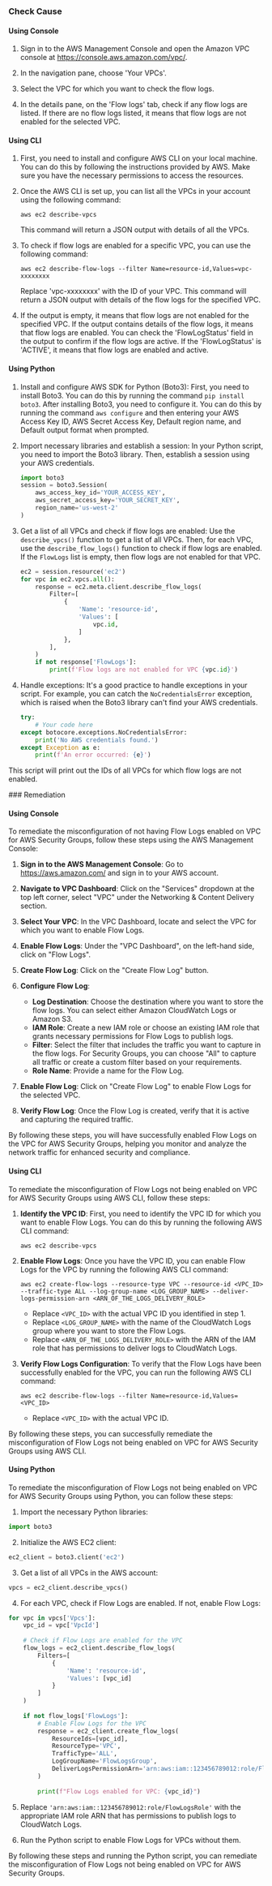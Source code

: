 

<Tabs><Tab title='Cause'>
### Check Cause

#### Using Console

1. Sign in to the AWS Management Console and open the Amazon VPC console at https://console.aws.amazon.com/vpc/.

2. In the navigation pane, choose 'Your VPCs'.

3. Select the VPC for which you want to check the flow logs. 

4. In the details pane, on the 'Flow logs' tab, check if any flow logs are listed. If there are no flow logs listed, it means that flow logs are not enabled for the selected VPC.

#### Using CLI

1. First, you need to install and configure AWS CLI on your local machine. You can do this by following the instructions provided by AWS. Make sure you have the necessary permissions to access the resources.

2. Once the AWS CLI is set up, you can list all the VPCs in your account using the following command:
   ```
   aws ec2 describe-vpcs
   ```
   This command will return a JSON output with details of all the VPCs.

3. To check if flow logs are enabled for a specific VPC, you can use the following command:
   ```
   aws ec2 describe-flow-logs --filter Name=resource-id,Values=vpc-xxxxxxxx
   ```
   Replace 'vpc-xxxxxxxx' with the ID of your VPC. This command will return a JSON output with details of the flow logs for the specified VPC.

4. If the output is empty, it means that flow logs are not enabled for the specified VPC. If the output contains details of the flow logs, it means that flow logs are enabled. You can check the 'FlowLogStatus' field in the output to confirm if the flow logs are active. If the 'FlowLogStatus' is 'ACTIVE', it means that flow logs are enabled and active.

#### Using Python

1. Install and configure AWS SDK for Python (Boto3):
   First, you need to install Boto3. You can do this by running the command `pip install boto3`. After installing Boto3, you need to configure it. You can do this by running the command `aws configure` and then entering your AWS Access Key ID, AWS Secret Access Key, Default region name, and Default output format when prompted.

2. Import necessary libraries and establish a session:
   In your Python script, you need to import the Boto3 library. Then, establish a session using your AWS credentials.

   ```python
   import boto3
   session = boto3.Session(
       aws_access_key_id='YOUR_ACCESS_KEY',
       aws_secret_access_key='YOUR_SECRET_KEY',
       region_name='us-west-2'
   )
   ```

3. Get a list of all VPCs and check if flow logs are enabled:
   Use the `describe_vpcs()` function to get a list of all VPCs. Then, for each VPC, use the `describe_flow_logs()` function to check if flow logs are enabled. If the `FlowLogs` list is empty, then flow logs are not enabled for that VPC.

   ```python
   ec2 = session.resource('ec2')
   for vpc in ec2.vpcs.all():
       response = ec2.meta.client.describe_flow_logs(
           Filter=[
               {
                   'Name': 'resource-id',
                   'Values': [
                       vpc.id,
                   ]
               },
           ],
       )
       if not response['FlowLogs']:
           print(f'Flow logs are not enabled for VPC {vpc.id}')
   ```

4. Handle exceptions:
   It's a good practice to handle exceptions in your script. For example, you can catch the `NoCredentialsError` exception, which is raised when the Boto3 library can't find your AWS credentials.

   ```python
   try:
       # Your code here
   except botocore.exceptions.NoCredentialsError:
       print('No AWS credentials found.')
   except Exception as e:
       print(f'An error occurred: {e}')
   ```
   
This script will print out the IDs of all VPCs for which flow logs are not enabled.

</Tab>

<Tab title='Remediation'>
### Remediation

#### Using Console

To remediate the misconfiguration of not having Flow Logs enabled on VPC for AWS Security Groups, follow these steps using the AWS Management Console:

1. **Sign in to the AWS Management Console**: Go to https://aws.amazon.com/ and sign in to your AWS account.

2. **Navigate to VPC Dashboard**: Click on the "Services" dropdown at the top left corner, select "VPC" under the Networking & Content Delivery section.

3. **Select Your VPC**: In the VPC Dashboard, locate and select the VPC for which you want to enable Flow Logs.

4. **Enable Flow Logs**: Under the "VPC Dashboard", on the left-hand side, click on "Flow Logs".

5. **Create Flow Log**: Click on the "Create Flow Log" button.

6. **Configure Flow Log**: 
    - **Log Destination**: Choose the destination where you want to store the flow logs. You can select either Amazon CloudWatch Logs or Amazon S3.
    - **IAM Role**: Create a new IAM role or choose an existing IAM role that grants necessary permissions for Flow Logs to publish logs.
    - **Filter**: Select the filter that includes the traffic you want to capture in the flow logs. For Security Groups, you can choose "All" to capture all traffic or create a custom filter based on your requirements.
    - **Role Name**: Provide a name for the Flow Log.

7. **Enable Flow Log**: Click on "Create Flow Log" to enable Flow Logs for the selected VPC.

8. **Verify Flow Log**: Once the Flow Log is created, verify that it is active and capturing the required traffic.

By following these steps, you will have successfully enabled Flow Logs on the VPC for AWS Security Groups, helping you monitor and analyze the network traffic for enhanced security and compliance.

#### Using CLI

To remediate the misconfiguration of Flow Logs not being enabled on VPC for AWS Security Groups using AWS CLI, follow these steps:

1. **Identify the VPC ID**: First, you need to identify the VPC ID for which you want to enable Flow Logs. You can do this by running the following AWS CLI command:
   ```
   aws ec2 describe-vpcs
   ```

2. **Enable Flow Logs**: Once you have the VPC ID, you can enable Flow Logs for the VPC by running the following AWS CLI command:
   ```
   aws ec2 create-flow-logs --resource-type VPC --resource-id <VPC_ID> --traffic-type ALL --log-group-name <LOG_GROUP_NAME> --deliver-logs-permission-arn <ARN_OF_THE_LOGS_DELIVERY_ROLE>
   ```
   - Replace `<VPC_ID>` with the actual VPC ID you identified in step 1.
   - Replace `<LOG_GROUP_NAME>` with the name of the CloudWatch Logs group where you want to store the Flow Logs.
   - Replace `<ARN_OF_THE_LOGS_DELIVERY_ROLE>` with the ARN of the IAM role that has permissions to deliver logs to CloudWatch Logs.

3. **Verify Flow Logs Configuration**: To verify that the Flow Logs have been successfully enabled for the VPC, you can run the following AWS CLI command:
   ```
   aws ec2 describe-flow-logs --filter Name=resource-id,Values=<VPC_ID>
   ```
   - Replace `<VPC_ID>` with the actual VPC ID.

By following these steps, you can successfully remediate the misconfiguration of Flow Logs not being enabled on VPC for AWS Security Groups using AWS CLI.

#### Using Python

To remediate the misconfiguration of Flow Logs not being enabled on VPC for AWS Security Groups using Python, you can follow these steps:

1. Import the necessary Python libraries:
```python
import boto3
```

2. Initialize the AWS EC2 client:
```python
ec2_client = boto3.client('ec2')
```

3. Get a list of all VPCs in the AWS account:
```python
vpcs = ec2_client.describe_vpcs()
```

4. For each VPC, check if Flow Logs are enabled. If not, enable Flow Logs:
```python
for vpc in vpcs['Vpcs']:
    vpc_id = vpc['VpcId']
    
    # Check if Flow Logs are enabled for the VPC
    flow_logs = ec2_client.describe_flow_logs(
        Filters=[
            {
                'Name': 'resource-id',
                'Values': [vpc_id]
            }
        ]
    )
    
    if not flow_logs['FlowLogs']:
        # Enable Flow Logs for the VPC
        response = ec2_client.create_flow_logs(
            ResourceIds=[vpc_id],
            ResourceType='VPC',
            TrafficType='ALL',
            LogGroupName='FlowLogsGroup',
            DeliverLogsPermissionArn='arn:aws:iam::123456789012:role/FlowLogsRole'
        )
        
        print(f"Flow Logs enabled for VPC: {vpc_id}")
```

5. Replace `'arn:aws:iam::123456789012:role/FlowLogsRole'` with the appropriate IAM role ARN that has permissions to publish logs to CloudWatch Logs.

6. Run the Python script to enable Flow Logs for VPCs without them.

By following these steps and running the Python script, you can remediate the misconfiguration of Flow Logs not being enabled on VPC for AWS Security Groups.


</Tab>
</Tabs>